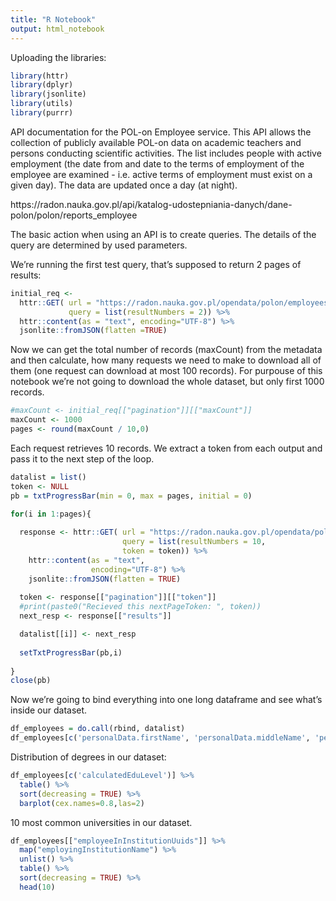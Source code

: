 ---
title: "R Notebook"
output: html_notebook
---

Uploading the libraries:
```{r}
library(httr)
library(dplyr)
library(jsonlite)
library(utils)
library(purrr)
```

API documentation for the POL-on Employee service. This API allows the collection of publicly available POL-on data on academic teachers and persons conducting scientific activities. The list includes people with active employment (the date from and date to the terms of employment of the employee are examined - i.e. active terms of employment must exist on a given day). The data are updated once a day (at night). 

https://radon.nauka.gov.pl/api/katalog-udostepniania-danych/dane-polon/polon/reports_employee

The basic action when using an API is to create queries. The details of the query are determined by used parameters.

We're running the first test query, that's supposed to return 2 pages of results:

```{r}
initial_req <-
  httr::GET( url = "https://radon.nauka.gov.pl/opendata/polon/employees", 
             query = list(resultNumbers = 2)) %>% 
  httr::content(as = "text", encoding="UTF-8") %>% 
  jsonlite::fromJSON(flatten =TRUE)
```

Now we can get the total number of records (maxCount) from the metadata and then calculate, how many requests we need to make to download all of them (one request can download at most 100 records).
For purpouse of this notebook we're not going to download the whole dataset, but only first 1000 records.

```{r}
#maxCount <- initial_req[["pagination"]][["maxCount"]]
maxCount <- 1000
pages <- round(maxCount / 10,0)
```

Each request retrieves 10 records. We extract a token from each output and pass it to the next step of the loop.

```{r}
datalist = list()
token <- NULL
pb = txtProgressBar(min = 0, max = pages, initial = 0) 

for(i in 1:pages){
  
  response <- httr::GET( url = "https://radon.nauka.gov.pl/opendata/polon/employees",
                         query = list(resultNumbers = 10,
                         token = token)) %>% 
    httr::content(as = "text",
                  encoding="UTF-8") %>% 
    jsonlite::fromJSON(flatten = TRUE)
  
  token <- response[["pagination"]][["token"]]
  #print(paste0("Recieved this nextPageToken: ", token))
  next_resp <- response[["results"]]

  datalist[[i]] <- next_resp
  
  setTxtProgressBar(pb,i)
  
}
close(pb)
```

Now we're going to bind everything into one long dataframe and see what's inside our dataset.

```{r}
df_employees = do.call(rbind, datalist)
df_employees[c('personalData.firstName', 'personalData.middleName', 'personalData.lastName', 'calculatedEduLevel')] %>% head(5)
```

Distribution of degrees in our dataset:

```{r}
df_employees[c('calculatedEduLevel')] %>% 
  table() %>%
  sort(decreasing = TRUE) %>% 
  barplot(cex.names=0.8,las=2) 
```

10 most common universities in our dataset.

```{r}
df_employees[["employeeInInstitutionUuids"]] %>% 
  map("employingInstitutionName") %>% 
  unlist() %>%
  table() %>%
  sort(decreasing = TRUE) %>%
  head(10)
```

